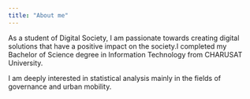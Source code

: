 ---
title: "About me"
---

As a student of Digital Society, I am passionate towards creating digital solutions that have a positive impact on the society.I completed my Bachelor of Science degree in Information Technology from CHARUSAT University.
 
I am deeply interested in statistical analysis mainly in the fields of governance and urban mobility.
 
 
 
 


 